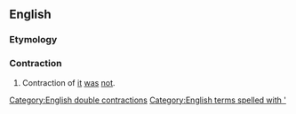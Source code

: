 ==English==

===Etymology===
{{suffix|'twas|n't}}

===Contraction===
{{en-cont}}

# Contraction of [[it]] [[was]] [[not]].

[[Category:English double contractions]]
[[Category:English terms spelled with ']]